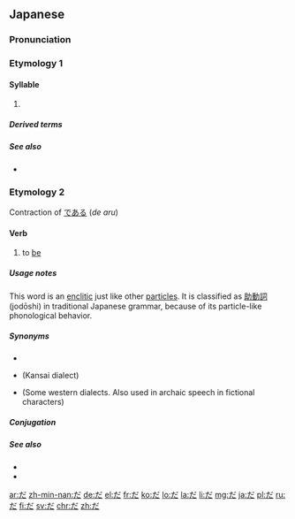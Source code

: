 {{character info/new}}
{{also|Appendix:Variations of "da"}}
==Japanese==
{{stroke order|strokes=6}}

===Pronunciation===
{{ja-pron}}

===Etymology 1===
{{Hira-dakuten|た|ta}}

====Syllable====
{{ja-syllable}}

# {{ja-kana-def}}

=====Derived terms=====


=====See also=====
* {{list:Hiragana/ja}}

===Etymology 2===
Contraction of [[で]][[ある]] (''de aru'')

====Verb====
{{ja-pos|aux}}

# to [[be]]

=====Usage notes=====
This word is an [[enclitic]] just like other [[particle]]s. It is classified as [[助動詞]] (jodōshi) in traditional Japanese grammar, because of its particle-like phonological behavior.

=====Synonyms=====
* {{l|ja|である}}
* {{l|ja|や}} (Kansai dialect)
* {{l|ja|じゃ}} (Some western dialects. Also used in archaic speech in fictional characters)

=====Conjugation=====
{{ja-verbconj|だ||では|de wa||で|de||だ|da||である|de aru||なら<br>であれ|nara<br>de are||-|-||-|-||-|-||-|-||だろう|darō||ではない<br>じゃない&sup1;|de wa nai<br>ja nai&sup1;||ではなくて<br>じゃなくて&sup1;|de wa nakute<br>ja nakute&sup1;||[[です]]|desu||だった|datta||で|de||ならば<br>であれば|naraba<br>de areba|<small>&sup1; Colloquial contraction</small>}}

=====See also=====
* {{l|ja|です|tr=''desu''}}
* {{l|ja|ございます|tr=''gozaimasu''}}

[[ar:だ]]
[[zh-min-nan:だ]]
[[de:だ]]
[[el:だ]]
[[fr:だ]]
[[ko:だ]]
[[lo:だ]]
[[la:だ]]
[[li:だ]]
[[mg:だ]]
[[ja:だ]]
[[pl:だ]]
[[ru:だ]]
[[fi:だ]]
[[sv:だ]]
[[chr:だ]]
[[zh:だ]]